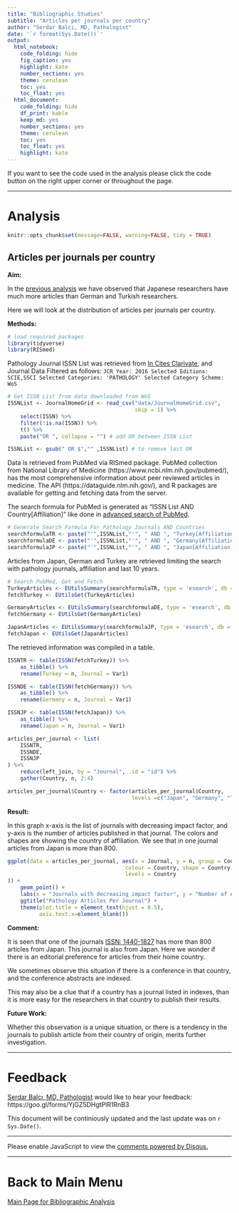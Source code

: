 ```yaml
---
title: "Bibliographic Studies"
subtitle: "Articles per journals per country"
author: "Serdar Balcı, MD, Pathologist"
date: '`r format(Sys.Date())`'
output: 
  html_notebook: 
    code_folding: hide
    fig_caption: yes
    highlight: kate
    number_sections: yes
    theme: cerulean
    toc: yes
    toc_float: yes
  html_document: 
    code_folding: hide
    df_print: kable
    keep_md: yes
    number_sections: yes
    theme: cerulean
    toc: yes
    toc_float: yes
    highlight: kate
---
```


If you want to see the code used in the analysis please click the code button on the right upper corner or throughout the page.

---

# Analysis

```r
knitr::opts_chunk$set(message=FALSE, warning=FALSE, tidy = TRUE)
```

## Articles per journals per country

**Aim:**

In the [previous analysis](https://sbalci.github.io/pubmed/CountryBasedComparison.html) we have observed that Japanese researchers have much more articles than German and Turkish researchers.

Here we will look at the distribution of articles per journals per country. 


**Methods:**

```r
# load required packages
library(tidyverse)
library(RISmed)
```

Pathology Journal ISSN List was retrieved from [In Cites Clarivate](https://jcr.incites.thomsonreuters.com/), and Journal Data Filtered as follows: `JCR Year: 2016 Selected Editions: SCIE,SSCI Selected Categories: 'PATHOLOGY' Selected Category Scheme: WoS`

```r
# Get ISSN List from data downloaded from WoS
ISSNList <- JournalHomeGrid <- read_csv("data/JournalHomeGrid.csv", 
                                        skip = 1) %>% 
    select(ISSN) %>% 
    filter(!is.na(ISSN)) %>% 
    t() %>% 
    paste("OR ", collapse = "") # add OR between ISSN List

ISSNList <- gsub(" OR $","" ,ISSNList) # to remove last OR
```

Data is retrieved from PubMed via RISmed package.
PubMed collection from National Library of Medicine (https://www.ncbi.nlm.nih.gov/pubmed/), has the most comprehensive information about peer reviewed articles in medicine.
The API (https://dataguide.nlm.nih.gov/), and R packages are available for getting and fetching data from the server.

The search formula for PubMed is generated as "ISSN List AND Country[Affiliation]" like done in [advanced search of PubMed](https://www.ncbi.nlm.nih.gov/pubmed/advanced).

```r
# Generate Search Formula For Pathology Journals AND Countries
searchformulaTR <- paste("'",ISSNList,"'", " AND ", "Turkey[Affiliation]")
searchformulaDE <- paste("'",ISSNList,"'", " AND ", "Germany[Affiliation]")
searchformulaJP <- paste("'",ISSNList,"'", " AND ", "Japan[Affiliation]")
```

Articles from Japan, German and Turkey are retrieved limiting the search with pathology journals, affiliation and last 10 years.

```r
# Search PubMed, Get and Fetch
TurkeyArticles <- EUtilsSummary(searchformulaTR, type = 'esearch', db = 'pubmed', mindate = 2007, maxdate = 2017, retmax = 10000)
fetchTurkey <- EUtilsGet(TurkeyArticles)

GermanyArticles <- EUtilsSummary(searchformulaDE, type = 'esearch', db = 'pubmed', mindate = 2007, maxdate = 2017, retmax = 10000)
fetchGermany <- EUtilsGet(GermanyArticles)

JapanArticles <- EUtilsSummary(searchformulaJP, type = 'esearch', db = 'pubmed', mindate = 2007, maxdate = 2017, retmax = 10000)
fetchJapan <- EUtilsGet(JapanArticles)
```

The retrieved information was compiled in a table.

```r

ISSNTR <- table(ISSN(fetchTurkey)) %>% 
    as_tibble() %>% 
    rename(Turkey = n, Journal = Var1)

ISSNDE <- table(ISSN(fetchGermany)) %>% 
    as_tibble() %>% 
    rename(Germany = n, Journal = Var1)

ISSNJP <- table(ISSN(fetchJapan)) %>% 
    as_tibble() %>% 
    rename(Japan = n, Journal = Var1)

articles_per_journal <- list(
    ISSNTR,
    ISSNDE,
    ISSNJP
) %>%
    reduce(left_join, by = "Journal", .id = "id") %>% 
    gather(Country, n, 2:4)

articles_per_journal$Country <- factor(articles_per_journal$Country,
                                       levels =c("Japan", "Germany", "Turkey"))

```



**Result:**

In this graph x-axis is the list of journals with decreasing impact factor, and y-axis is the number of articles published in that journal. The colors and shapes are showing the country of affiliation. We see that in one journal articles from Japan is more than 800.  

```r
ggplot(data = articles_per_journal, aes(x = Journal, y = n, group = Country,
                                     colour = Country, shape = Country,
                                     levels = Country
)) +
    geom_point() +
    labs(x = "Journals with decreasing impact factor", y = "Number of Articles") +
    ggtitle("Pathology Articles Per Journal") + 
    theme(plot.title = element_text(hjust = 0.5),
          axis.text.x=element_blank())

```


**Comment:**

It is seen that one of the journals [ISSN: 1440-1827](https://onlinelibrary.wiley.com/page/journal/14401827/homepage/productinformation.html) has more than 800 articles from Japan. This journal is also from Japan. Here we wonder if there is an editorial preference for articles from their home country. 

We sometimes observe this situation if there is a conference in that country, and the conference abstracts are indexed. 

This may also be a clue that if a country has a journal listed in indexes, than it is more easy for the researchers in that country to publish their results.


**Future Work:**

Whether this observation is a unique situation, or there is a tendency in the journals to publish article from their country of origin, merits further investigation. 



---


# Feedback

[Serdar Balcı, MD, Pathologist](https://github.com/sbalci) would like to hear your feedback: https://goo.gl/forms/YjGZ5DHgtPlR1RnB3

This document will be continiously updated and the last update was on `r Sys.Date()`.

---

<script id="dsq-count-scr" src="//https-sbalci-github-io.disqus.com/count.js" async></script>

<div id="disqus_thread"></div>
<script>

/**
*  RECOMMENDED CONFIGURATION VARIABLES: EDIT AND UNCOMMENT THE SECTION BELOW TO INSERT DYNAMIC VALUES FROM YOUR PLATFORM OR CMS.
*  LEARN WHY DEFINING THESE VARIABLES IS IMPORTANT: https://disqus.com/admin/universalcode/#configuration-variables*/
/*
var disqus_config = function () {
this.page.url = PAGE_URL;  // Replace PAGE_URL with your page's canonical URL variable
this.page.identifier = PAGE_IDENTIFIER; // Replace PAGE_IDENTIFIER with your page's unique identifier variable
};
*/
(function() { // DON'T EDIT BELOW THIS LINE
var d = document, s = d.createElement('script');
s.src = 'https://https-sbalci-github-io.disqus.com/embed.js';
s.setAttribute('data-timestamp', +new Date());
(d.head || d.body).appendChild(s);
})();
</script>
<noscript>Please enable JavaScript to view the <a href="https://disqus.com/?ref_noscript">comments powered by Disqus.</a></noscript>


---

# Back to Main Menu

[Main Page for Bibliographic Analysis](https://sbalci.github.io/pubmed/BibliographicStudies.html)